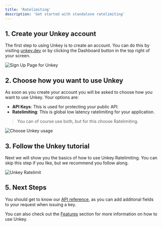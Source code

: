 ```yaml
---
title: 'Ratelimiting'
description: 'Get started with standalone ratelimiting'
---
```


## 1. Create your Unkey account

The first step to using Unkey is to create an account. You can do this by visiting [unkey.dev](https://app.unkey.com) or by clicking the Dashboard button in the top right of your screen.
<Frame caption="Create your account">
  <img src="/images/sign-up.png" alt="Sign Up Page for Unkey"/>
</Frame>

## 2. Choose how you want to use Unkey

As soon as you create your account you will be asked to choose how you want to use Unkey. Your options are:

- **API Keys**: This is used for protecting your public API.
- **Ratelimiting**: This is global low latency ratelimiting for your application.

> You can of course use both, but for this choose Ratelimiting.

<Frame caption="Choose how to use Unkey">
  <img src="/images/choose-unkey.png" alt="Choose Unkey usage"/>
</Frame>

## 3. Follow the Unkey tutorial

Next we will show you the basics of how to use Unkey Ratelimiting. You can skip this step if you like, but we recommend you follow along.

<Frame caption="Follow the Unkey tutorial">
  <img src="/images/onboard-ratelimit.png" alt="Unkey Ratelimit"/>
</Frame>

## 5. Next Steps

You should get to know our [API reference](/api-reference/authentication), as you can add additonal fields to your request when issuing a key.

You can also check out the [Features](/apis/features/ratelimiting) section for more information on how to use Unkey.
